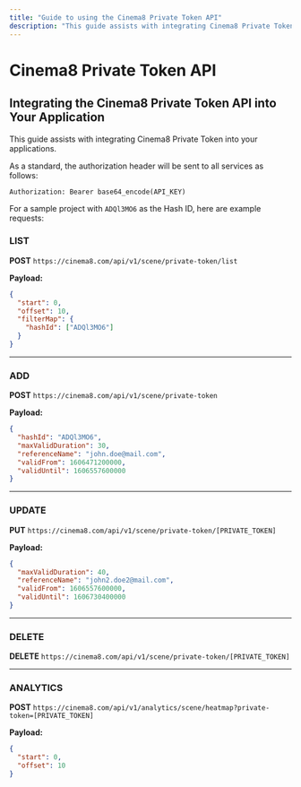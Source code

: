 ```yaml
---
title: "Guide to using the Cinema8 Private Token API"
description: "This guide assists with integrating Cinema8 Private Token into your applications."
---
```


# Cinema8 Private Token API

## Integrating the Cinema8 Private Token API into Your Application

This guide assists with integrating Cinema8 Private Token into your applications.

As a standard, the authorization header will be sent to all services as follows:

```
Authorization: Bearer base64_encode(API_KEY)
```

For a sample project with `ADQl3MO6` as the Hash ID, here are example requests:

### LIST

**POST**
`https://cinema8.com/api/v1/scene/private-token/list`

**Payload:**

```json
{
  "start": 0,
  "offset": 10,
  "filterMap": {
    "hashId": ["ADQl3MO6"]
  }
}
```

---

### ADD

**POST**
`https://cinema8.com/api/v1/scene/private-token`

**Payload:**

```json
{
  "hashId": "ADQl3MO6",
  "maxValidDuration": 30,
  "referenceName": "john.doe@mail.com",
  "validFrom": 1606471200000,
  "validUntil": 1606557600000
}
```

---

### UPDATE

**PUT**
`https://cinema8.com/api/v1/scene/private-token/[PRIVATE_TOKEN]`

**Payload:**

```json
{
  "maxValidDuration": 40,
  "referenceName": "john2.doe2@mail.com",
  "validFrom": 1606557600000,
  "validUntil": 1606730400000
}
```

---

### DELETE

**DELETE**
`https://cinema8.com/api/v1/scene/private-token/[PRIVATE_TOKEN]`

---

### ANALYTICS

**POST**
`https://cinema8.com/api/v1/analytics/scene/heatmap?private-token=[PRIVATE_TOKEN]`

**Payload:**

```json
{
  "start": 0,
  "offset": 10
}
```
